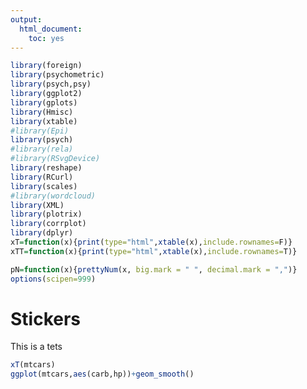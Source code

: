 ```yaml
---
output:
  html_document:
    toc: yes
---
```

```r

library(foreign)
library(psychometric)
library(psych,psy)
library(ggplot2)
library(gplots)
library(Hmisc)
library(xtable) 
#library(Epi)
library(psych)
#library(rela)
#library(RSvgDevice)
library(reshape)
library(RCurl)
library(scales)
#library(wordcloud)
library(XML)
library(plotrix)
library(corrplot)
library(dplyr)
xT=function(x){print(type="html",xtable(x),include.rownames=F)}
xTT=function(x){print(type="html",xtable(x),include.rownames=T)}

pN=function(x){prettyNum(x, big.mark = " ", decimal.mark = ",")}
options(scipen=999)
```

# Stickers

This is a tets
```r
xT(mtcars)
ggplot(mtcars,aes(carb,hp))+geom_smooth()
```



